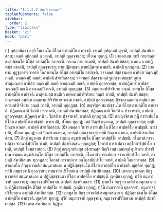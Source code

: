 ```yaml
---
title: "1.1.2.2 สํฆาทิเสสกณฺฑ"
tableOfContents: false
sidebar:
  order: 2
type: "tipitaka"
basket: "vi"
book: "pari"
---
```



<DynamicBreadcrumb />

<Division number="161" book="pari">

<Paragraph number="338" book="pari">
( ) อุปกฺกมิตฺวา อสุจึ โมเจนฺโต ติโสฺส อาปตฺติโย อาปชฺชติ. เจเตติ อุปกฺกมติ มุจฺจติ, อาปตฺติ สํฆาทิเสสสฺส; เจเตติ อุปกฺกมติ น มุจฺจติ, อาปตฺติ ถุลฺลจฺจยสฺส; ปโยเค ทุกฺกฏํ. (1)
</Paragraph>

<Paragraph number="339" book="pari">
มาตุคาเมน สทฺธึ กายสํสคฺคํ สมาปชฺชนฺโต ติโสฺส อาปตฺติโย อาปชฺชติ. กาเยน กายํ อามสติ, อาปตฺติ สํฆาทิเสสสฺส; กาเยน กายปฏิพทฺธํ อามสติ, อาปตฺติ ถุลฺลจฺจยสฺส; กายปฏิพทฺเธน กายปฏิพทฺธํ อามสติ, อาปตฺติ ทุกฺกฏสฺส. (2)
</Paragraph>

<Paragraph number="340" book="pari">
มาตุคามํ ทุฏฺฐุลฺลาหิ วาจาหิ โอภาเสนฺโต ติโสฺส อาปตฺติโย อาปชฺชติ. วจฺจมคฺคํ ปสฺสาวมคฺคํ อาทิสฺส วณฺณมฺปิ ภณติ, อวณฺณมฺปิ ภณติ, อาปตฺติ สํฆาทิเสสสฺส; วจฺจมคฺคํ ปสฺสาวมคฺคํ ฐเปตฺวา อธกฺขกํ อุพฺภชาณุมณฺฑลํ อาทิสฺส วณฺณมฺปิ ภณติ อวณฺณมฺปิ ภณติ, อาปตฺติ ถุลฺลจฺจยสฺส; กายปฏิพทฺธํ อาทิสฺส วณฺณมฺปิ ภณติ อวณฺณมฺปิ ภณติ, อาปตฺติ ทุกฺกฏสฺส. (3)
</Paragraph>

<Paragraph number="341" book="pari">
อตฺตกามปาริจริยาย วณฺณํ ภาสนฺโต ติโสฺส อาปตฺติโย อาปชฺชติ. มาตุคามสฺส สนฺติเก อตฺตกามปาริจริยาย วณฺณํ ภาสติ, อาปตฺติ สํฆาทิเสสสฺส; ปณฺฑกสฺส สนฺติเก อตฺตกามปาริจริยาย วณฺณํ ภาสติ, อาปตฺติ ถุลฺลจฺจยสฺส; ติรจฺฉานคตสฺส สนฺติเก อตฺตกามปาริจริยาย วณฺณํ ภาสติ, อาปตฺติ ทุกฺกฏสฺส. (4)
</Paragraph>

<Paragraph number="342" book="pari">
สญฺจริตฺตํ สมาปชฺชนฺโต ติโสฺส อาปตฺติโย อาปชฺชติ. ปฏิคฺคณฺหาติ วีมํสติ ปจฺจาหรติ, อาปตฺติ สํฆาทิเสสสฺส; ปฏิคฺคณฺหาติ วีมํสติ น ปจฺจาหรติ, อาปตฺติ ถุลฺลจฺจยสฺส; ปฏิคฺคณฺหาติ น วีมํสติ น ปจฺจาหรติ, อาปตฺติ ทุกฺกฏสฺส. (5)
</Paragraph>

<Paragraph number="343" book="pari">
สญฺญาจิกาย กุฏึ การาเปนฺโต ติโสฺส อาปตฺติโย อาปชฺชติ. การาเปติ, ปโยเค ทุกฺกฏํ; เอกํ ปิณฺฑํ อนาคเต, อาปตฺติ ถุลฺลจฺจยสฺส; ตสฺมึ ปิณฺเฑ อาคเต, อาปตฺติ สํฆาทิเสสสฺส. (6)
</Paragraph>

<Paragraph number="344" book="pari">
มหลฺลกํ วิหารํ การาเปนฺโต ติโสฺส อาปตฺติโย อาปชฺชติ. การาเปติ, ปโยเค ทุกฺกฏํ; เอกํ ปิณฺฑํ อนาคเต, อาปตฺติ ถุลฺลจฺจยสฺส; ตสฺมึ ปิณฺเฑ อาคเต, อาปตฺติ สํฆาทิเสสสฺส. (7)
</Paragraph>

<Paragraph number="345" book="pari">
ภิกฺขุํ อมูลเกน ปาราชิเกน ธมฺเมน อนุทฺธํเสนฺโต ติโสฺส อาปตฺติโย อาปชฺชติ. อโนกาสํ การาเปตฺวา จาวนาธิปฺปาโย วเทติ, อาปตฺติ สํฆาทิเสเสน ทุกฺกฏสฺส; โอกาสํ การาเปตฺวา อกฺโกสาธิปฺปาโย วเทติ, อาปตฺติ โอมสวาทสฺส. (8)
</Paragraph>

<Paragraph number="346" book="pari">
ภิกฺขุํ อญฺญภาคิยสฺส อธิกรณสฺส กิญฺจิ เทสํ เลสมตฺตํ อุปาทาย ปาราชิเกน ธมฺเมน อนุทฺธํเสนฺโต ติโสฺส อาปตฺติโย อาปชฺชติ. อโนกาสํ การาเปตฺวา จาวนาธิปฺปาโย วเทติ, อาปตฺติ สํฆาทิเสเสน ทุกฺกฏสฺส; โอกาสํ การาเปตฺวา อกฺโกสาธิปฺปาโย วเทติ, อาปตฺติ โอมสวาทสฺส. (9)
</Paragraph>

<Paragraph number="347" book="pari">
สํฆเภทโก ภิกฺขุ ยาวตติยํ สมนุภาสนาย น ปฏินิสฺสชฺชนฺโต ติโสฺส อาปตฺติโย อาปชฺชติ. ญตฺติยา ทุกฺกฏํ; ทฺวีหิ กมฺมวาจาหิ ถุลฺลจฺจยา; กมฺมวาจาปริโยสาเน อาปตฺติ สํฆาทิเสสสฺส. (10)
</Paragraph>

<Paragraph number="348" book="pari">
เภทกานุวตฺตกา ภิกฺขู ยาวตติยํ สมนุภาสนาย น ปฏินิสฺสชฺชนฺตา ติโสฺส อาปตฺติโย อาปชฺชนฺติ. ญตฺติยา ทุกฺกฏํ; ทฺวีหิ กมฺมวาจาหิ ถุลฺลจฺจยา; กมฺมวาจาปริโยสาเน อาปตฺติ สํฆาทิเสสสฺส. (11)
</Paragraph>

<Paragraph number="349" book="pari">
ทุพฺพโจ ภิกฺขุ ยาวตติยํ สมนุภาสนาย น ปฏินิสฺสชฺชนฺโต ติโสฺส อาปตฺติโย อาปชฺชติ. ญตฺติยา ทุกฺกฏํ; ทฺวีหิ กมฺมวาจาหิ ถุลฺลจฺจยา; กมฺมวาจาปริโยสาเน อาปตฺติ สํฆาทิเสสสฺส. (12)
</Paragraph>

<Paragraph number="350" book="pari">
กุลทูสโก ภิกฺขุ ยาวตติยํ สมนุภาสนาย น ปฏินิสฺสชฺชนฺโต ติโสฺส อาปตฺติโย อาปชฺชติ. ญตฺติยา ทุกฺกฏํ; ทฺวีหิ กมฺมวาจาหิ ถุลฺลจฺจยา; กมฺมวาจาปริโยสาเน อาปตฺติ สํฆาทิเสสสฺส. (13)

</Paragraph>
</Division>

<Paragraph number="351" type="center" book="pari">
เตรส สํฆาทิเสสา นิฏฺฐิตา.
</Paragraph>